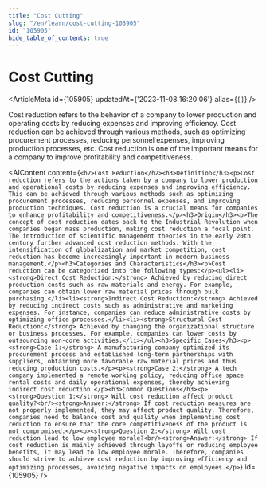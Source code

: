```yaml
---
title: "Cost Cutting"
slug: "/en/learn/cost-cutting-105905"
id: "105905"
hide_table_of_contents: true
---
```



# Cost Cutting

<ArticleMeta id={105905} updatedAt={'2023-11-08 16:20:06'} alias={`[]`} />
<div className='border-solid border-b border-t-0 my-4 border-[var(--ifm-color-gray-300)]' />

Cost reduction refers to the behavior of a company to lower production and operating costs by reducing expenses and improving efficiency. Cost reduction can be achieved through various methods, such as optimizing procurement processes, reducing personnel expenses, improving production processes, etc. Cost reduction is one of the important means for a company to improve profitability and competitiveness.

<AIContent content={`<h2>Cost Reduction</h2><h3>Definition</h3><p>Cost reduction refers to the actions taken by a company to lower production and operational costs by reducing expenses and improving efficiency. This can be achieved through various methods such as optimizing procurement processes, reducing personnel expenses, and improving production techniques. Cost reduction is a crucial means for companies to enhance profitability and competitiveness.</p><h3>Origin</h3><p>The concept of cost reduction dates back to the Industrial Revolution when companies began mass production, making cost reduction a focal point. The introduction of scientific management theories in the early 20th century further advanced cost reduction methods. With the intensification of globalization and market competition, cost reduction has become increasingly important in modern business management.</p><h3>Categories and Characteristics</h3><p>Cost reduction can be categorized into the following types:</p><ul><li><strong>Direct Cost Reduction:</strong> Achieved by reducing direct production costs such as raw materials and energy. For example, companies can obtain lower raw material prices through bulk purchasing.</li><li><strong>Indirect Cost Reduction:</strong> Achieved by reducing indirect costs such as administrative and marketing expenses. For instance, companies can reduce administrative costs by optimizing office processes.</li><li><strong>Structural Cost Reduction:</strong> Achieved by changing the organizational structure or business processes. For example, companies can lower costs by outsourcing non-core activities.</li></ul><h3>Specific Cases</h3><p><strong>Case 1:</strong> A manufacturing company optimized its procurement process and established long-term partnerships with suppliers, obtaining more favorable raw material prices and thus reducing production costs.</p><p><strong>Case 2:</strong> A tech company implemented a remote working policy, reducing office space rental costs and daily operational expenses, thereby achieving indirect cost reduction.</p><h3>Common Questions</h3><p><strong>Question 1:</strong> Will cost reduction affect product quality?<br/><strong>Answer:</strong> If cost reduction measures are not properly implemented, they may affect product quality. Therefore, companies need to balance cost and quality when implementing cost reduction to ensure that the core competitiveness of the product is not compromised.</p><p><strong>Question 2:</strong> Will cost reduction lead to low employee morale?<br/><strong>Answer:</strong> If cost reduction is mainly achieved through layoffs or reducing employee benefits, it may lead to low employee morale. Therefore, companies should strive to achieve cost reduction by improving efficiency and optimizing processes, avoiding negative impacts on employees.</p>`} id={105905} />
